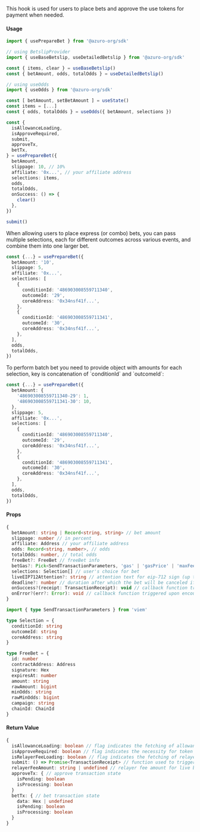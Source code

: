 
This hook is used for users to place bets and approve the use tokens for payment when needed.

#### Usage

```ts
import { usePrepareBet } from '@azuro-org/sdk'

// using BetslipProvider
import { useBaseBetslip, useDetailedBetslip } from '@azuro-org/sdk'

const { items, clear } = useBaseBetslip()
const { betAmount, odds, totalOdds } = useDetailedBetslip()

// using useOdds
import { useOdds } from '@azuro-org/sdk'

const [ betAmount, setBetAmount ] = useState()
const items = [...]
const { odds, totalOdds } = useOdds({ betAmount, selections })

const {
  isAllowanceLoading,
  isApproveRequired,
  submit,
  approveTx,
  betTx,
} = usePrepareBet({
  betAmount,
  slippage: 10, // 10%
  affiliate: '0x...', // your affiliate address
  selections: items,
  odds,
  totalOdds,
  onSuccess: () => {
    clear()
  },
})

submit()
```

<Callout type="info">
When allowing users to place express (or combo) bets, you can pass multiple selections, each for different outcomes across various events, and combine them into one larger bet.

```ts
const {...} = usePrepareBet({
  betAmount: '10',
  slippage: 5,
  affiliate: '0x...',
  selections: [
    {
      conditionId: '486903008559711340',
      outcomeId: '29',
      coreAddress: '0x34nsf41f...',
    },
    {
      conditionId: '486903008559711341',
      outcomeId: '30',
      coreAddress: '0x34nsf41f...',
    },
  ],
  odds,
  totalOdds,
})
```
</Callout>

<Callout type="info">
To perform batch bet you need to provide object with amounts for each selection, key is concatenation of `conditionId` and `outcomeId`:

```ts
const {...} = usePrepareBet({
  betAmount: {
    '486903008559711340-29': 1,
    '486903008559711341-30': 10,
  },
  slippage: 5,
  affiliate: '0x...',
  selections: [
    {
      conditionId: '486903008559711340',
      outcomeId: '29',
      coreAddress: '0x34nsf41f...',
    },
    {
      conditionId: '486903008559711341',
      outcomeId: '30',
      coreAddress: '0x34nsf41f...',
    },
  ],
  odds,
  totalOdds,
})
```
</Callout>

#### Props

```ts
{
  betAmount: string | Record<string, string> // bet amount
  slippage: number // in percent
  affiliate: Address // your affiliate address
  odds: Record<string, number>, // odds
  totalOdds: number, // total odds
  freeBet?: FreeBet // freeBet info
  betGas?: Pick<SendTransactionParameters, 'gas' | 'gasPrice' | 'maxFeePerGas' | 'maxFeePerBlobGas' | 'maxPriorityFeePerGas'> // transaction gas parameters, prematch only
  selections: Selection[] // user's choice for bet
  liveEIP712Attention?: string // attention text for eip-712 sign (up to 160 chars)
  deadline?: number // duration after which the bet will be canceled if it does not get included in a block
  onSuccess?(receipt: TransactionReceipt): void // callback function triggered after a successful bet
  onError?(err?: Error): void // callback function triggered upon encountering an error
}
```

```ts
import { type SendTransactionParameters } from 'viem'

type Selection = {
  conditionId: string
  outcomeId: string
  coreAddress: string
}

type FreeBet = {
  id: number
  contractAddress: Address
  signature: Hex
  expiresAt: number
  amount: string
  rawAmount: bigint
  minOdds: string
  rawMinOdds: bigint
  campaign: string
  chainId: ChainId
}
```

#### Return Value

```ts
{
  isAllowanceLoading: boolean // flag indicates the fetching of allowance
  isApproveRequired: boolean // flag indicates the necessity for token spending approval
  isRelayerFeeLoading: boolean // flag indicates the fetching of relayer fee for live bet
  submit: () => Promise<TransactionReceipt> // function used to trigger the bet action or token spending approval
  relayerFeeAmount: string | undefined // relayer fee amount for live bet
  approveTx: { // approve transaction state
    isPending: boolean
    isProcessing: boolean
  }
  betTx: { // bet transaction state
    data: Hex | undefined
    isPending: boolean
    isProcessing: boolean
  }
}
```
